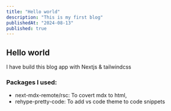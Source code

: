 ```yaml
---
title: "Hello world"
description: "This is my first blog"
publishedAt: "2024-08-13"
published: true
---
```


## Hello world

I have build this blog app with Nextjs & tailwindcss

### Packages I used:

- next-mdx-remote/rsc: To covert mdx to html,
- rehype-pretty-code: To add vs code theme to code snippets

